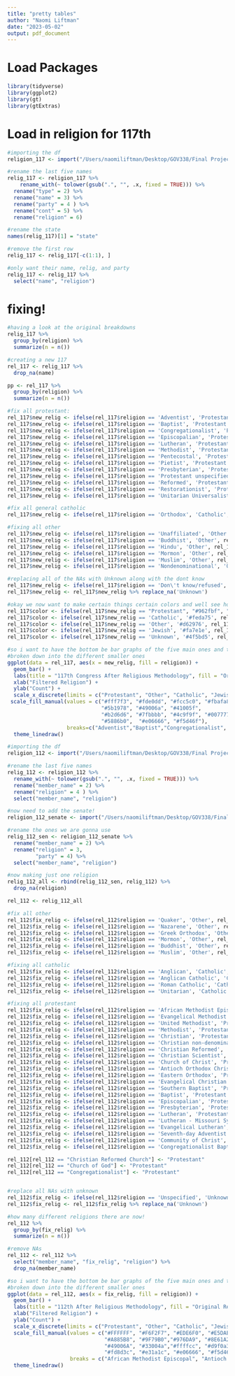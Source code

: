 ```yaml
---
title: "pretty tables"
author: "Naomi Liftman"
date: "2023-05-02"
output: pdf_document
---
```

# Load Packages
```r
library(tidyverse)
library(ggplot2)
library(gt)
library(gtExtras)
```

# Load in religion for 117th
```r
#importing the df 
religion_117 <- import("/Users/naomiliftman/Desktop/GOV338/Final Project/117congress.xlsx")

#rename the last five names
relig_117 <- religion_117 %>% 
    rename_with(~ tolower(gsub(".", "", .x, fixed = TRUE))) %>%
  rename("type" = 2) %>% 
  rename("name" = 3) %>% 
  rename("party" = 4 ) %>% 
  rename("cont" = 5) %>% 
  rename("religion" = 6)

#rename the state
names(relig_117)[1] = "state"  

#remove the first row
relig_117 <- relig_117[-c(1:1), ]

#only want their name, relig, and party
relig_117 <- relig_117 %>% 
  select("name", "religion")
```


# fixing!
```r
#having a look at the original breakdowns
relig_117 %>% 
  group_by(religion) %>% 
  summarize(n = n())

#creating a new 117
rel_117 <- relig_117 %>% 
  drop_na(name)

pp <- rel_117 %>% 
  group_by(religion) %>% 
  summarize(n = n())

#fix all protestant:
rel_117$new_relig <- ifelse(rel_117$religion == 'Adventist', 'Protestant', rel_117$religion)
rel_117$new_relig <- ifelse(rel_117$religion == 'Baptist', 'Protestant', rel_117$new_relig)
rel_117$new_relig <- ifelse(rel_117$religion == 'Congregationalist', 'Protestant', rel_117$new_relig)
rel_117$new_relig <- ifelse(rel_117$religion == 'Episcopalian', 'Protestant', rel_117$new_relig)
rel_117$new_relig <- ifelse(rel_117$religion == 'Lutheran', 'Protestant', rel_117$new_relig)
rel_117$new_relig <- ifelse(rel_117$religion == 'Methodist', 'Protestant', rel_117$new_relig)
rel_117$new_relig <- ifelse(rel_117$religion == 'Pentecostal', 'Protestant', rel_117$new_relig)
rel_117$new_relig <- ifelse(rel_117$religion == 'Pietist', 'Protestant', rel_117$new_relig)
rel_117$new_relig <- ifelse(rel_117$religion == 'Presbyterian', 'Protestant', rel_117$new_relig)
rel_117$new_relig <- ifelse(rel_117$religion == 'Protestant unspecified', 'Protestant', rel_117$new_relig)
rel_117$new_relig <- ifelse(rel_117$religion == 'Reformed', 'Protestant', rel_117$new_relig)
rel_117$new_relig <- ifelse(rel_117$religion == 'Restorationist', 'Protestant', rel_117$new_relig)
rel_117$new_relig <- ifelse(rel_117$religion == 'Unitarian Universalist', 'Protestant', rel_117$new_relig)

#fix all general catholic
rel_117$new_relig <- ifelse(rel_117$religion == 'Orthodox', 'Catholic', rel_117$new_relig)

#fixing all other
rel_117$new_relig <- ifelse(rel_117$religion == 'Unaffiliated', 'Other', rel_117$new_relig)
rel_117$new_relig <- ifelse(rel_117$religion == 'Buddhist', 'Other', rel_117$new_relig)
rel_117$new_relig <- ifelse(rel_117$religion == 'Hindu', 'Other', rel_117$new_relig)
rel_117$new_relig <- ifelse(rel_117$religion == 'Mormon', 'Other', rel_117$new_relig)
rel_117$new_relig <- ifelse(rel_117$religion == 'Muslim', 'Other', rel_117$new_relig)
rel_117$new_relig <- ifelse(rel_117$religion == 'Nondenominational', 'Other', rel_117$new_relig)

#replacing all of the NAs with Unknown along with the dont know
rel_117$new_relig <- ifelse(rel_117$religion == 'Don\'t know/refused', 'Unknown', rel_117$new_relig)
rel_117$new_relig <- rel_117$new_relig %>% replace_na('Unknown')

#okay we now want to make certain things certain colors and well see how that goes
rel_117$color <- ifelse(rel_117$new_relig == "Protestant", "#962fbf", "pp")
rel_117$color <- ifelse(rel_117$new_relig == 'Catholic', '#feda75', rel_117$color)
rel_117$color <- ifelse(rel_117$new_relig == 'Other', '#d62976', rel_117$color)
rel_117$color <- ifelse(rel_117$new_relig == 'Jewish', '#fa7e1e', rel_117$color)
rel_117$color <- ifelse(rel_117$new_relig == 'Unknown', '#4f5bd5', rel_117$color)

```

```r
#so i want to have the bottom be bar graphs of the five main ones and then 
#broken down into the different smaller ones
ggplot(data = rel_117, aes(x = new_relig, fill = religion)) + 
  geom_bar() + 
  labs(title = "117th Congress After Religious Methodology", fill = "Original Religious Reporting") +
  xlab("Filtered Religion") +
  ylab("Count") + 
  scale_x_discrete(limits = c("Protestant", "Other", "Catholic", "Jewish", "Unknown")) +
 scale_fill_manual(values = c("#fff7f3", "#fde0dd", "#fcc5c0", "#fbafa8",  "#fa9fb5", "#f768a1", "#dd3497", "#ae017e", "#943392", "#7a0177",
                              "#5b1978", "#49006a", "#41005f",
                              "#b2d6d6", "#7fbbbb", "#4c9f9f", "#007777", "#006666", "#005555", "#003333", "#6fa8dc",
                              "#5886b0",  "#e06666", "#f5d46f"),
                   breaks=c("Adventist","Baptist","Congregationalist", "Episcopalian", "Lutheran", "Methodist", "Pentecostal", "Pietist", "Presbyterian", "Protestant unspecified", "Reformed", "Restorationist", "Unitarian Universalist", "Buddhist", "Hindu", "Mormon", "Muslim", "Nondenominational", "Other", "Unaffiliated", "Catholic", "Orthodox", "Jewish", "Don't know/refused")) +
  theme_linedraw()

```

```r
#importing the df 
religion_112 <- import("/Users/naomiliftman/Desktop/GOV338/Final Project/112congress.xlsx") 

#rename the last five names
relig_112 <- religion_112 %>% 
  rename_with(~ tolower(gsub(".", "", .x, fixed = TRUE))) %>% 
  rename("member_name" = 2) %>% 
  rename("religion" = 4 ) %>% 
  select("member_name", "religion")

#now need to add the senate! 
religion_112_senate <- import("/Users/naomiliftman/Desktop/GOV338/Final Project/112congress_senators.xlsx")

#rename the ones we are gonna use
relig_112_sen <- religion_112_senate %>% 
  rename("member_name" = 2) %>% 
  rename("religion" = 3,
         "party" = 4) %>% 
  select("member_name", "religion")

#now making just one religion 
relig_112_all <- rbind(relig_112_sen, relig_112) %>% 
  drop_na(religion)

rel_112 <- relig_112_all

#fix all other
rel_112$fix_relig <- ifelse(rel_112$religion == 'Quaker', 'Other', rel_112$religion)
rel_112$fix_relig <- ifelse(rel_112$religion == 'Nazarene', 'Other', rel_112$fix_relig)
rel_112$fix_relig <- ifelse(rel_112$religion == 'Greek Orthodox', 'Other', rel_112$fix_relig)
rel_112$fix_relig <- ifelse(rel_112$religion == 'Mormon', 'Other', rel_112$fix_relig)
rel_112$fix_relig <- ifelse(rel_112$religion == 'Buddhist', 'Other', rel_112$fix_relig)
rel_112$fix_relig <- ifelse(rel_112$religion == 'Muslim', 'Other', rel_112$fix_relig)

#fixing all catholic
rel_112$fix_relig <- ifelse(rel_112$religion == 'Anglican', 'Catholic', rel_112$fix_relig)
rel_112$fix_relig <- ifelse(rel_112$religion == 'Anglican Catholic', 'Catholic', rel_112$fix_relig)
rel_112$fix_relig <- ifelse(rel_112$religion == 'Roman Catholic', 'Catholic', rel_112$fix_relig)
rel_112$fix_relig <- ifelse(rel_112$religion == 'Unitarian', 'Catholic', rel_112$fix_relig)

#fixing all protestant
rel_112$fix_relig <- ifelse(rel_112$religion == 'African Methodist Episcopal', 'Protestant', rel_112$fix_relig)
rel_112$fix_relig <- ifelse(rel_112$religion == 'Evangelical Methodist', 'Protestant', rel_112$fix_relig)
rel_112$fix_relig <- ifelse(rel_112$religion == 'United Methodist', 'Protestant', rel_112$fix_relig)
rel_112$fix_relig <- ifelse(rel_112$religion == 'Methodist', 'Protestant', rel_112$fix_relig)
rel_112$fix_relig <- ifelse(rel_112$religion == 'Christian', 'Protestant', rel_112$fix_relig)
rel_112$fix_relig <- ifelse(rel_112$religion == 'Christian non-denominational', 'Protestant', rel_112$fix_relig)
rel_112$fix_relig <- ifelse(rel_112$religion == 'Christian Reformed', 'Protestant', rel_112$fix_relig)
rel_112$fix_relig <- ifelse(rel_112$religion == 'Christian Scientist', 'Protestant', rel_112$fix_relig)
rel_112$fix_relig <- ifelse(rel_112$religion == 'Church of Christ', 'Protestant', rel_112$fix_relig)
rel_112$fix_relig <- ifelse(rel_112$religion == 'Antioch Orthodox Christian Church', 'Protestant', rel_112$fix_relig)
rel_112$fix_relig <- ifelse(rel_112$religion == 'Eastern Orthodox', 'Protestant', rel_112$fix_relig)
rel_112$fix_relig <- ifelse(rel_112$religion == 'Evangelical Christian', 'Protestant', rel_112$fix_relig)
rel_112$fix_relig <- ifelse(rel_112$religion == 'Southern Baptist', 'Protestant', rel_112$fix_relig)
rel_112$fix_relig <- ifelse(rel_112$religion == 'Baptist', 'Protestant', rel_112$fix_relig)
rel_112$fix_relig <- ifelse(rel_112$religion == 'Episcopalian', 'Protestant', rel_112$fix_relig)
rel_112$fix_relig <- ifelse(rel_112$religion == 'Presbyterian', 'Protestant', rel_112$fix_relig)
rel_112$fix_relig <- ifelse(rel_112$religion == 'Lutheran', 'Protestant', rel_112$fix_relig)
rel_112$fix_relig <- ifelse(rel_112$religion == 'Lutheran - Missouri Synod', 'Protestant', rel_112$fix_relig)
rel_112$fix_relig <- ifelse(rel_112$religion == 'Evangelical Lutheran', 'Protestant', rel_112$fix_relig)
rel_112$fix_relig <- ifelse(rel_112$religion == 'Seventh-day Adventist', 'Protestant', rel_112$fix_relig)
rel_112$fix_relig <- ifelse(rel_112$religion == 'Community of Christ', 'Protestant', rel_112$fix_relig)
rel_112$fix_relig <- ifelse(rel_112$religion == 'Congregationalist Baptist', 'Protestant', rel_112$fix_relig)

rel_112[rel_112 == "Christian Reformed Church"] <- "Protestant"
rel_112[rel_112 == "Church of God"] <- "Protestant"
rel_112[rel_112 == "Congregationalist"] <- "Protestant"


#replace all NAs with unknown
rel_112$fix_relig <- ifelse(rel_112$religion == 'Unspecified', 'Unknown', rel_112$fix_relig)
rel_112$fix_relig <- rel_112$fix_relig %>% replace_na('Unknown')

#how many different religions there are now!
rel_112 %>% 
  group_by(fix_relig) %>% 
  summarize(n = n())

#remove NAs
rel_112 <- rel_112 %>% 
  select("member_name", "fix_relig", "religion") %>%
  drop_na(member_name)

```

```r
#so i want to have the bottom be bar graphs of the five main ones and then 
#broken down into the different smaller ones
ggplot(data = rel_112, aes(x = fix_relig, fill = religion)) + 
  geom_bar() + 
  labs(title = "112th After Religious Methodology", fill = "Original Religious Reporting") +
  xlab("Filtered Religion") +
  ylab("Count") +
  scale_x_discrete(limits = c("Protestant", "Other", "Catholic", "Jewish", "Unknown")) +
  scale_fill_manual(values = c("#FFFFFF", "#F6F2F7", "#EDE6F0", "#E5DAE9", "#DCCEE2", "#D3C2DB", "#CBB6D4", "#C2AACD", "#B99DC6", "#B191BF",
                               "#A885B8", "#9F79B0","#976DA9", "#8E61A2", "#85559B", "#7D4894", "#743C8D", "#6B3086", "#63247F", "#5A1878", "#510C71",
                               "#49006A", "#33004a","#ffffcc", "#d9f0a3", "#addd8e", "#78c679", "#31a354", "#006837", "#ffffb2", "#fecc5c",
                               "#fd8d3c", "#e31a1c", "#e06666", "#f5d46f"),
                    breaks = c("African Methodist Episcopal", "Antioch Orthodox Christian Church", "Baptist", "Christian", "Christian non-denominational", "Christian Reformed", "Christian Scientist", "Church of Christ", "Community of Christ", "Congregationalist Baptist", "Eastern Orthodox", "Episcopalian", "Evangelical Christian", "Evangelical Lutheran", "Evnagelical Methodist", "Lutheran", "Lutheran - Missouri Synod", "Methodist", "Presbyterian", "Protestant", "Seventh-day Adventist", "Southern Baptist", "United Methodist", "Buddhist", "Greek Orthodox", "Mormon", "Muslim", "Nazarene", "Quaker", "Anglican", "Anglican Catholic", "Roman Catholic", "Unitarian", "Jewish", "Unspecified" ))+ 
  theme_linedraw()


```










